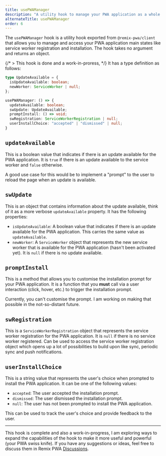```yaml
---
title: usePWAManager
description: "A utility hook to manage your PWA application as a whole."
alternateTitle: usePWAManager
order: 6
---
```


The `usePWAManager` hook is a utility hook exported from `@remix-pwa/client` that allows you to manage and access your PWA application
main states like service worker registration and installation. The hook takes no argument and returns an object.

{/* > This hook is done and a work-in-proress,  */}
It has a type definition as follows:

```ts
type UpdateAvailable = {
  isUpdateAvailable: boolean;
  newWorker: ServiceWorker | null;
};

usePWAManager: () => {
  updateAvailable: boolean;
  swUpdate: UpdateAvailable;
  promptInstall: () => void;
  swRegistration: ServiceWorkerRegistration | null;
  userInstallChoice: "accepted" | "dismissed" | null;
}
```

## `updateAvailable`

This is a boolean value that indicates if there is an update available for the PWA application. It is `true` if there is an
update available to the service worker and `false` otherwise.

A good use case for this would be to implement a "prompt" to the user to reload the page when an update is available.

## `swUpdate`

This is an object that contains information about the update available, think of it as a more verbose `updateAvailable` property. It has the following properties:

- `isUpdateAvailable`: A boolean value that indicates if there is an update available for the PWA application. This carries the same value as `updateAvailable`.
- `newWorker`: A `ServiceWorker` object that represents the new service worker that is available for the PWA application (hasn't been activated yet). It is `null` if there is no update available.

## `promptInstall`

This is a method that allows you to customise the installation prompt for your PWA application. It is a function that you **must**
call via a user interaction (click, hover, etc.) to trigger the installation prompt.

Currently, you can't customise the prompt. I am working on making that possible in the not-so-distant future.

## `swRegistration`

This is a `ServiceWorkerRegistration` object that represents the service worker registration for the PWA application. It is `null`
if there is no service worker registered. Can be used to access the service worker registration object which opens up a lot of
possibilities to build upon like sync, periodic sync and push notifications.

## `userInstallChoice`

This is a string value that represents the user's choice when prompted to install the PWA application. It can be one of the
following values:

- `accepted`: The user accepted the installation prompt.
- `dismissed`: The user dismissed the installation prompt.
- `null`: The user has not been prompted to install the PWA application.

This can be used to track the user's choice and provide feedback to the user.

---

This hook is complete and also a work-in-progress, I am exploring ways to expand the capabilities of the hook to make it more
useful and powerful (your PWA swiss knife). If you have any suggestions or ideas, feel free to discuss them in Remix PWA
[Discussions](https://github.com/orgs/remix-pwa/discussions).
